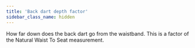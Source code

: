 ```yaml
---
title: 'Back dart depth factor'
sidebar_class_name: hidden
---
```


How far down does the back dart go from the waistband.
This is a factor of the Natural Waist To Seat measurement.
